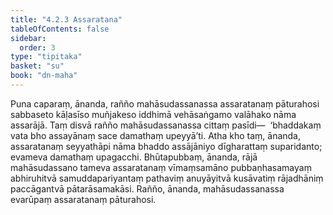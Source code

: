 ```yaml
---
title: "4.2.3 Assaratana"
tableOfContents: false
sidebar:
  order: 3
type: "tipitaka"
basket: "su"
book: "dn-maha"
---
```



<DynamicBreadcrumb />

<Division number="247" book="dn-maha">

<Paragraph number="544" book="dn-maha">
Puna caparaṃ, ānanda, rañño mahāsudassanassa assaratanaṃ pāturahosi sabbaseto kāḷasīso muñjakeso iddhimā vehāsaṅgamo valāhako nāma assarājā. Taṃ disvā rañño mahāsudassanassa cittaṃ pasīdi—  ‘bhaddakaṃ vata bho assayānaṃ sace damathaṃ upeyyā’ti. Atha kho taṃ, ānanda, assaratanaṃ seyyathāpi nāma bhaddo assājāniyo dīgharattaṃ suparidanto; evameva damathaṃ upagacchi. Bhūtapubbaṃ, ānanda, rājā mahāsudassano tameva assaratanaṃ vīmaṃsamāno pubbaṇhasamayaṃ abhiruhitvā samuddapariyantaṃ pathaviṃ anuyāyitvā kusāvatiṃ rājadhāniṃ paccāgantvā pātarāsamakāsi. Rañño, ānanda, mahāsudassanassa evarūpaṃ assaratanaṃ pāturahosi.
</Paragraph>
</Division>